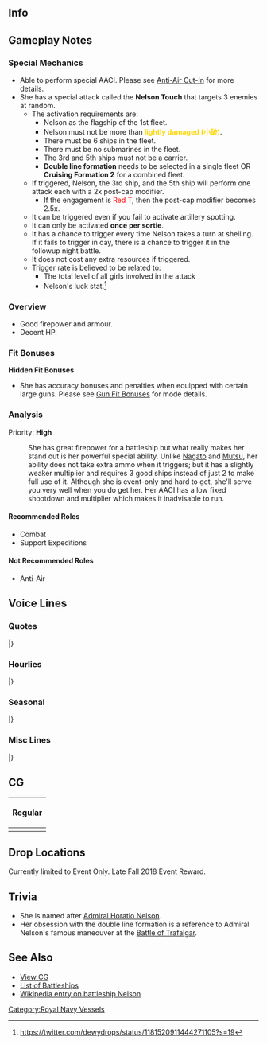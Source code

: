 ==Info==
{{KanmusuInfo|ID=371}}
{{KanmusuInfo|ID=376}}

==Gameplay Notes==
===Special Mechanics===
* Able to perform special AACI. Please see [[Anti-Air Cut-In]] for more details.
* She has a special attack called the '''Nelson Touch''' that targets 3 enemies at random.
** The activation requirements are:
*** Nelson as the flagship of the 1st fleet.
*** Nelson must not be more than <span style="color:gold;">'''lightly damaged (小破)'''</span>.
*** There must be 6 ships in the fleet.
*** There must be no submarines in the fleet.
*** The 3rd and 5th ships must not be a carrier.
*** '''Double line formation''' needs to be selected in a single fleet OR '''Cruising Formation 2''' for a combined fleet.
** If triggered, Nelson, the 3rd ship, and the 5th ship will perform one attack each with a 2x post-cap modifier.
*** If the engagement is <span style="color:red;">Red T</span>, then the post-cap modifier becomes 2.5x.
** It can be triggered even if you fail to activate artillery spotting.
** It can only be activated '''once per sortie'''.
** It has a chance to trigger every time Nelson takes a turn at shelling. If it fails to trigger in day, there is a chance to trigger it in the followup night battle.
** It does not cost any extra resources if triggered.
** Trigger rate is believed to be related to:
*** The total level of all girls involved in the attack
*** Nelson's luck {{Luck}} stat.<ref>https://twitter.com/dewydrops/status/1181520911444271105?s=19</ref>

<references/>
{{clear}}

===Overview===
* Good firepower and armour.
* Decent HP.

===Fit Bonuses===
{{:{{BASEPAGENAME}}/Equipment Bonuses}}
{{clear}}

'''Hidden Fit Bonuses'''
* She has accuracy bonuses and penalties when equipped with certain large guns. Please see [[Gun Fit Bonuses]] for mode details.

===Analysis===
Priority: '''High'''

: She has great firepower for a battleship but what really makes her stand out is her powerful special ability. Unlike [[Nagato]] and [[Mutsu]], her ability does not take extra ammo when it triggers; but it has a slightly weaker multiplier and requires 3 good ships instead of just 2 to make full use of it. Although she is event-only and hard to get, she'll serve you very well when you do get her. Her AACI has a low fixed shootdown and multiplier which makes it inadvisable to run.

====Recommended Roles====
* Combat
* Support Expeditions

====Not Recommended Roles====
* Anti-Air

==Voice Lines==
===Quotes===
{{ShipquoteHeader}}
{{ShipquoteKai
|scenario = Introduction
|origin = 余がNelsonだ。貴様がようのAdmiralというわけか？ふん、なるほどな。いいだろう。見せてもらう、貴様の采配を、な。楽しみだ。
|translation = My name is Nelson. So you're my Admiral? Humph, I see. Good. Show me how you command. I have high expectations.
|audio = Nelson-Intro.mp3
}}
{{ShipquoteKai
|scenario = Introduction
|kai = yes
|origin = Nelsonだ。貴様、今日も元気そうだな。何よりだ。ふん、今日も見せて貰おう、貴様の采配を。よろしく頼むぞ、my Admiral。
|translation = I'm Nelson. You're looking well today. That's the best. Heh, show me how you command today as well. I'm counting on you, my Admiral.
|audio = NelsonKai-Intro.mp3
}}
{{ShipquoteKai
|scenario = Library
|origin = 余がNelson級戦艦一番艦、Nelsonだ。そうだ、三連装主砲三基九門すべて艦前方に集中配置した特装的なdesign。Big 7のいったくとして、そして我本国艦隊の旗艦として、存在感を放ったものだ。何？この主砲配置には課題があるだと？British jokeも休み休み言え。今回だけは許してやろう。
|translation = I'm the 1st ship of the Nelson-class battleships, Nelson. That's right, I have a special design where all of my triple gun turrets are arranged at the front of the ship. As someone who was one of the Big 7 and flagship of my Home Fleet, I have an impressive presence. What? The arrangement of my main guns is problematic? Think before you tell British jokes. I'll forgive you just this once.
|audio = Nelson-Library.mp3
}}
{{ShipquoteKai
|scenario = Secretary 1
|origin = このNelsonになにかようか？ん？そうか？
|translation = What did you want from me? Hmm? Is that so?
|audio = Nelson-Sec1.mp3
}}
{{ShipquoteKai
|scenario = Secretary 1
|kai = yes
|origin = このNelsonの主砲配置そんなに気になるか？ん…そうか！それならいいんだ。さすがはmy Admiralだ。見る目があるな！
|translation = Are you that interested in the arrangement of my main guns? Hmm... I see! That's great. As expected of my Admiral. You've got good eyes!
|audio = NelsonKai-Sec1.mp3
}}
{{ShipquoteKai
|scenario = Secretary 2
|origin = そうだ。各々がその責を尽くせば…勝てる！
|translation = That's right. If we all do our part... we can win!
|audio = Nelson-Sec2.mp3
}}
{{ShipquoteKai
|scenario = Secretary 3
|origin = ん、なんだ？…ふん。甘いな、そんな踏み込みでわ。良かろう、余が直々にNelson Touchを教えてやる。いいか、その壁に立て。行くぞ！
|translation = Hmm, what is it? ...Heh. That attempt was so weak. Alright then, I'll teach you how to do the Nelson Touch personally. Listen well, stand up against that wall. Here we go! 
|audio = Nelson-Sec3.mp3
}}
{{ShipquoteKai
|scenario = Secretary Idle
|origin = My Admiral、ズイウン、アシカ…何の事だ？あぁ、アシカ作戦か？大丈夫、対策は万全だ、このnelsonにまかせておけ。えぇ、違うのか？
|translation = My Admiral, Zuiun, Ashika... what are you talking about? Ah, about Operation Sea Lion? Don't worry, I have it all planned out. Leave it to me. Eh, that's not it?<ref>[ https://en.wikipedia.org/wiki/Operation_Sea_Lion Operation Sea Lion] is known as [https://ja.wikipedia.org/wiki/%E3%82%A2%E3%82%B7%E3%82%AB%E4%BD%9C%E6%88%A6 "Ashika Sakusen"] in Japanese sources.</ref>
|audio = Nelson-Idle.mp3
}}
{{ShipquoteKai
|scenario = Secretary (Married)
|origin = どうした、my Admiral？浮かない顔だな。ん、よし、tea timeにしよう。そんな時には、熱い紅茶が一番だ。どれ、余が入れてやろう。少し待って。
|translation = What's wrong, my Admiral? You've got a long face. Mmm, I know, let's have tea time. Hot black tea is the best thing for times like this. Come on, I'll go make some. Just wait a while.
|audio = Nelson-SecMarried.mp3
}}
{{ShipquoteKai
|scenario = Wedding
|origin = Admiralよ、何だ改まて？ん、この小箱を、余にくれるとか？どうした？らしくないな。せっかくだ、開けるぞ……ほぉ、どうだ？余に似合うか？あはぁ！そうか！あへん、I adore you too。
|translation = What are you being so formal for, Admiral? Are you giving that small box to me? What's going on? This isn't like you. Since you've gone through the trouble, I'm opening it...... Whoa, how is it? Does it suit me? Aha! Ahem, I adore you too.
|audio = Nelson-Wedding.mp3
}}
{{ShipquoteKai
|scenario = Player's Score
|origin = 情報か…よろし。状況の確認は大切だ。何？余にもってこいと？何よ？なぜだ？
|translation = Information... Good. It's important to check the situation. What? You want me to get it? What? Why?
|audio = Nelson-PlayerScore.mp3
}}
{{ShipquoteKai
|scenario = Joining the Fleet
|origin = うん、余が出よう。なーに、これもBig 7の努め。気にするな。
|translation = Yes, I'm heading out. No, this is what a Big 7 does. Don't worry.
|audio = Nelson-JoinFleet.mp3
}}
{{ShipquoteKai
|scenario = Equipment 1
|origin = Brilliant!気に入った！
|translation = Brilliant! I like this!
|audio = Nelson-Equip1.mp3
}}
{{ShipquoteKai
|scenario = Equipment 2
|origin = ん、それも、あり…か。感謝しよう。
|translation = Hmmm, I guess... this works too. Thank you.
|audio = Nelson-Equip2.mp3
}}
{{ShipquoteKai
|scenario = Equipment 2
|kai = yes
|origin = ん、なるほどな。良い判断かもしれん。感謝しよう。
|translation = Hmm, this might be a good pick. Thank you.
|audio = NelsonKai-Equip2.mp3
}}
{{ShipquoteKai
|scenario = Equipment 3
|origin = よし、ラム酒をだそう！
|translation = Alright, let's bring out the rum!
|audio = Nelson-Equip3.mp3
}}
{{ShipquoteKai
|scenario = Supply
|origin = よし、万全だ。行けるぞ。
|translation = Alright, it's all done. I can do this.
|audio = Nelson-Supply.mp3
}}
{{ShipquoteKai
|scenario = Docking (Minor Damage)
|origin = この程度の傷は、傷のうちには入らんが…まあ、いい。
|translation = This scratch doesn't even count as damage... But if you insist.
|audio = Nelson-DockMinor.mp3
}}
{{ShipquoteKai
|scenario = Docking (Major Damage)
|origin = 参ったな…すまない。少し後ろに下がる。
|translation = They got me good... Sorry. I'll be heading to the rear for a while.
|audio = Nelson-DockMajor.mp3
}}
{{ShipquoteKai
|scenario = Construction
|origin = 新しい仲間か？祝福しよう。
|translation = Is it a new comrade? Let's give them our blessing.
|audio = Nelson-Construction.mp3
}}
{{ShipquoteKai
|scenario = Returning from Sortie
|origin = 艦隊、戻ったぞ。うん、母港というのは、いつでもいいものだ。
|translation = The fleet has returned. Yes, home port is always a great place.
|audio = Nelson-SortieReturn.mp3
}}
{{ShipquoteKai
|scenario = Starting a Sortie
|origin = Nelson級戦艦一番艦、Nelson、出撃するぞ！各艦、遅れるな！
|translation = 1st ship of the Nelson-class battleships, Nelson, sortieing! All ships, don't fall behind!
|audio = Nelson-Sortie.mp3
}}
{{ShipquoteKai
|scenario = Starting a Sortie
|kai = yes
|origin = Nelson級戦艦一番艦、艦隊旗艦Nelson、出撃するぞ！各艦、遅れるな！付いてこい！
|translation = 1st ship of the Nelson-class battleships, fleet flagship Nelson, sortieing! All ships, don't fall behind! Follow me!
|audio = NelsonKai-Sortie.mp3
}}
{{ShipquoteKai
|scenario = Starting a Battle
|origin = Enemy is in sight。各々方、さあ始めるぞ！
|translation = Enemy is in sight. Let's get started now, you lot!
|audio = Nelson-BattleStart.mp3
}}
{{ShipquoteKai
|scenario = Attack
|origin = 逃さんぞ！Shoot!
|translation = Don't miss! Shoot!
|audio = Nelson-Attack.mp3
}}
{{ShipquoteKai
|scenario = Air Battle/ Daytime Spotting/ Night Battle Attack 
|origin = 余は各艦がその責務をまっとをするを期待する。続け！
|translation = I expect that each ship will do their duty. Forwards!<ref>This is a reference to Admiral Nelson's [https://en.wikipedia.org/wiki/England_expects_that_every_man_will_do_his_duty famous signal] from the Battle of Trafalgar.</ref>
|audio = Nelson-NightAttack.mp3
}}
{{ShipquoteKai
|scenario = Night Battle
|origin = 各艦、複縦陣で敵の中央に突撃する！聞こえなったか？複縦陣だ！行くぞ！
|translation = All ships, charge into the heart of the enemy in double line! Didn't you hear me? Double line! Let's go!
|audio = Nelson-NightBattle.mp3
}}
{{ShipquoteKai
|scenario = MVP
|origin = ほぅ？Battle honourか？かなり、いさしぶりな気もするな。だが、悪くは…ない。Thank you very much indeed。
|translation = Oh? A battle honour? It's been a while since I felt like this. But, it's... not bad. Thank you very much indeed.
|audio = Nelson-MVP.mp3
}}
{{ShipquoteKai
|scenario = MVP
|kai = yes
|origin = うむ、Battle honourか？My Admiral、貴様の指揮におかげだ。だが、悪くは…ない。Thank you very much indeed。
|translation = Hmm, a battle honour? It's all thanks to your command, my Admiral. But, it's... not bad. Thank you very much indeed.
|audio = NelsonKai-MVP.mp3
}}
{{ShipquoteKai
|scenario = Minor Damage 1
|origin = んぐ、かすり傷だ！まったく問題ない！
|translation = Ngh, it's just a scratch! There's no problem at all.
|audio = Nelson-MinorDmg1.mp3
}}
{{ShipquoteKai
|scenario = Minor Damage 2
|origin = うわぁ！っち、なかなかにやるな。面白い！
|translation = Whoa! Tch, that was pretty good. Interesting!
|audio = Nelson-MinorDmg2.mp3
}}
{{ShipquoteKai
|scenario = Major Damage
|origin = こ、このぉ…Big 7と言われた余が…この程度で…まだ沈まんぞ、見ておれ。
|translation = Y-you... to reduce someone called the "Big 7" like me to this state... I won't sink yet, just watch.
|audio = Nelson-MajorDmg.mp3
}}
{{ShipquoteKai
|scenario = Sunk
|origin = ほぅ…これが…「沈む」っと言うこと…これが…戦いでの死か…暗く…暗くなって…そう…か…
|translation = I see... So this is... what they mean by "sinking"... So this is... falling in battle... Dark... so dark... I... see...
|audio = Nelson-Sunk.mp3
}}
|} <references/>

{{clear}}

===Hourlies===
{{ShipquoteHeader | type = hourly}}
{{ShipquoteKai
|scenario = 00:00 
|origin = よろし、本日は余がAdmiralのそばを居てやろう。はぁ、そうか？そうだろう！よし、時刻は丁度０時を回ったところだ。
|translation = Very well, I'll be by your side today, Admiral. Ah, really? Of course! Alright, the time just turned exactly 12am.
|audio = NelsonKai-00.mp3
}}
{{ShipquoteKai
|scenario = 01:00 
|origin = 1 o'clock。うん、夜勤にはこれだ。嗜むだろう？そうか、よし、乾杯だ！うん、貴様もやるな。
|translation = 1 o'clock. Yes, you need this for the night shift. Do you want some? I see, alright, let's have a toast! Yes, you can sure drink.
|audio = NelsonKai-01.mp3
}}
{{ShipquoteKai
|scenario = 02:00 
|origin = 2 o'clock。まあ、飲み過ぎはいかん。程々にしよう。ん、誰だこんな時間に…？ん？Arkか！どうした？
|translation = 2 o'clock. Well, we shouldn't drink too much. Let's slow down. Hmm, who is it at this time...? Hmm? It's Ark! What's the matter?
|audio = NelsonKai-02.mp3
}}
{{ShipquoteKai
|scenario = 03:00 
|origin = 3 o'clock。そうか、眠れないのか。仕方ない、ラム酒でやるか、my Admiral？えへぇ、すまない。いいか？あぁ、そうか？話せるな。さすがだ！
|translation = 3 o'clock. I see, you can't sleep. Well, shall we just drink some rum then, my Admiral? Ehe, excuse me. We can? Ah, really? You're so understanding. Outstanding!
|audio = NelsonKai-03.mp3
}}
{{ShipquoteKai
|scenario = 04:00 
|origin = 4 o'clock。あぁ、いや、Swordfishの話はもうわかったよ、Ark。飲み過ぎじゃ…水を…あぁ、my Admiral、すまんない、助かる。
|translation = 4 o'clock. Ah, no, I've heard enough about Swordfish, Ark. You've drunk too much... How about some water... Ah, sorry, my Admiral; thanks.
|audio = NelsonKai-04.mp3
}}
{{ShipquoteKai
|scenario = 05:00 
|origin =  5 o'clock。やっとArkも寝たか。My Admiral、すまんなかった。いや、thanks a lot。あははぁ、もう朝だな。
|translation = 5 o'clock. Ark is finally asleep. My apologies, my Admiral. No, thanks a lot. Ahahaha, it's already morning.
|audio = NelsonKai-05.mp3
}}
{{ShipquoteKai
|scenario = 06:00 
|origin = 6 o'clock。I see、こうだろう？総員起こし！ん、あぁー。いい朝だ。よし、暑い紅茶を入れようか。飲むだろう？
|translation = 6 o'clock. I see, like this? All hands, assemble! Ngh, aaaah. What a lovely morning. Alright, I'll go make some hot black tea. You'll have some right?
|audio = NelsonKai-06.mp3
}}
{{ShipquoteKai
|scenario = 07:00 
|origin = 7 o'clock。朝食は大事だ。もちろん、full breakfastだな？ん、余の分はどこだ、Admiral?
|translation = 7 o'clock. Breakfast is important. Of course we're having a full breakfast right? Hmm, where's my share, Admiral?
|audio = NelsonKai-07.mp3
}}
{{ShipquoteKai
|scenario = 08:00 
|origin = 8 o'clock。まさか余に作らせるつもりだったとは…Good English jokeだ。My Admiral、のfull breakfastなかなかに美味だったぞ。料理、うまいな。さすがだ！
|translation = 8 o'clock. You couldn't have really expected me to make breakfast... That was a good English joke. Your full breakfast tasted good, my Admiral. Your cooking is delicious. Outstanding!
|audio = NelsonKai-08.mp3
}}
{{ShipquoteKai
|scenario = 09:00 
|origin = 9 o'clock。さあ、海に出るか？…おぉ、Ladyか。今日もきれいだな。さすがだ。そうだな、腹ごなしに演習でもするか？お手合わせ願おか？
|translation = 9 o'clock. Now, shall we put to sea? ...Oh, Lady. You're looking wonderful today too. I expect nothing less. That's right, shall we have some exercises to help digest the meal? Will you do me the honour?
|audio = NelsonKai-09.mp3
}}
{{ShipquoteKai
|scenario = 10:00 
|origin = 10 o'clock。あぁ、この主砲配置か？いいだろう？側面方向に最大火力三基九門を指向できるぞ。背面だっと？しらん！まあ、問題はない！
|translation = 10 o'clock. Ah, this turret arrangement? Isn't it great? I can bring maximum firepower to bear on either flank. My rear? No comment! Well, it's not a problem!
|audio = NelsonKai-10.mp3
}}
{{ShipquoteKai
|scenario = 11:00 
|origin = 11 o'clock。そろそろ昼か。そういえば、少し腹が減ったような気がするな。My Admiral、貴様はどうだ？んー。
|translation = 11 o'clock. It's almost noon. Now that you mention it, I am feeling a little hungry. What about you, my Admiral? Hmmm.
|audio = NelsonKai-11.mp3
}}
{{ShipquoteKai
|scenario = 12:00 
|origin =  Middayか。おぉ、あの駆逐艦は？Hey, Lucky Jervis！なに？このsandwichは？わぁ、ありがたい。まさにlucky。
|translation = It's midday. Oh, who's that destroyer? Hey, Lucky Jervis! What? What are these sandwiches? Whoa, thank you. You really are lucky.
|audio = NelsonKai-12.mp3
}}
{{ShipquoteKai
|scenario = 13:00 
|origin = 1 o'clo…あぁ、うわぁ、出たな…貴様は、長門、日本のBig 7か！どうだ？余と演習でも…あぁ、そうか。よし、では手加減はしない！こい、長門！
|translation = 1 o'clo... Ah, whoa, you've come... You're Nagato, Japan's Big 7! How about it? Have an exercise with me... Ah, I see. Alright, then I won't hold back! Come, Nagato!
|audio = NelsonKai-13.mp3
}}
{{ShipquoteKai
|scenario = 14:00 
|origin = 2 o'clock。ふん、なかなかにやるな、長門。そう来なくては。もう一戦行くか？
|translation = 2 o'clock. Humph, you're pretty good, Nagato. That's how it needs to be. Shall we go another round?
|audio = NelsonKai-14.mp3
}}
{{ShipquoteKai
|scenario = 15:00 
|origin =  3 o'clock。あぁ、いい汗を掻いた。おぉ？Ice tea、ありがたい！ぐぅ、ぐぅ…あはぁ！陸奥、thanks。長門、貴様も出来た妹がいるな。ぐぅ、ぐぅ…ぷはぁ！うん、うまい！
|translation = 3 o'clock. Aaaah, I worked up a good sweat. Oh? Thanks for the iced tea! *gulp* *gulp*... Ahaaaa! Thanks, Mutsu. You've got a capable little sister too, Nagato. *gulp* *gulp*... Aaaaah! Yes, it's delicious!
|audio = NelsonKai-15.mp3
}}
{{ShipquoteKai
|scenario = 16:00 
|origin =  4 o'clock。走行しているうちにもう夕方か。おぉ、あの艦影は…？そうか、あれがYamato-typeか？あれは…えへぇ、そうか、美しいな。
|translation = 4 o'clock. So it's become evening while we were travelling. Oh, that silhouette is... I see, it's the Yamato-type. She's... Ehe, yes, she's beautiful.
|audio = NelsonKai-16.mp3
}}
{{ShipquoteKai
|scenario = 17:00 
|origin = 5 o'clock。さあ、そろそろ夕食の時間だな。My Admiral、今夜のmenuはなんだ？貴様は料理うまい。楽しみだな。
|translation = 5 o'clock. Now, it's almost time for dinner. What's on tonight's menu, my Admiral? Your cooking is delicious. I can't wait.
|audio = NelsonKai-17.mp3
}}
{{ShipquoteKai
|scenario = 18:00 
|origin = 6 o'clock。ほぉ、ふうかてんっとな。Scotch eggに見てるな。どれ。はむ、はむ、ん！うまい！貴様、戦いが終わったら、店を開くのはどうだ？余がオーナーにやってもいいぞ。
|translation = 6 o'clock. Ooh, so these are fuukaten. They look like scotch eggs. Let's see. *nom* *nom* Mmmm! It's delicious! How about opening a shop after the war is over? I can even be the owner.
|audio = NelsonKai-18.mp3
}}
{{ShipquoteKai
|scenario = 19:00 
|origin = 7 o'clock。うん、貴様の料理は、ラム酒にはもちろん、スコッチにも合うな。よろし、今日はも飲んでしまおう。いいだろう？なぁ？
|translation = 7 o'clock. Yes, your cooking goes well with not only rum, but scotch too. Alright, let's drink today. It's fine right? Right?
|audio = NelsonKai-19.mp3
}}
{{ShipquoteKai
|scenario = 20:00 
|origin = んぐ、んぐ、あぁー。８ o'clockかな？ん、今日の酒はうまい。貴様も行けるな。結構なことだ。何やら水雷がうるさいが…まあ、いい。ほっとけ。それより、もう一杯。
|translation = *gulp* *gulp* Aaaaaah. I think it's 8 o'clock? You're doing well too. That's great. The torpedo squadrons are being noisy for some reason... Oh, well. Let's leave them be. Anyway, give me another glass.
|audio = NelsonKai-20.mp3
}}
{{ShipquoteKai
|scenario = 21:00 
|origin = 9 o'clock。何だ、イタリアの小娘か？何、こっちに来てやりたいのか？よろし、来なさい。さあ、いっぱい。おぉ、貴様やるな。うん！
|translation = 9 o'clock. Oh, it's the little Italian girl? What, you want to join us? Alright, come here. Now, have a glass. Oooh, not bad. Yes!
|audio = NelsonKai-21.mp3
}}
{{ShipquoteKai
|scenario = 22:00 
|origin = 10 o'clock。おぉ、Sheffield！どうした？何？三水戦と夜戦に巻き込まれた？あはははぁ！まあ、いい！いっぱいどうだ？
|translation = 10 o'clock. Oh, Sheffield! What's wrong? What? You got caught up with DesRon3 in a night battle? Ahahahaha! Oh well! How about a glass?
|audio = NelsonKai-22.mp3
}}
{{ShipquoteKai
|scenario = 23:00 
|origin = 11 o'clock。貴様と過ごす一日は、とっても楽しいものだ。明日もまた、よろしく頼むぞ。おやすみ、my Admiral。いい夜。
|translation = 11 o'clock. Spending the day with you was so much fun. I'm counting on you tomorrrow too. Good night, my Admiral. Have a good night.
|audio = NelsonKai-23.mp3
}}
|} <references/>

{{clear}}

===Seasonal===
{{SeasonalHeaderOld}}
{{SeasonalQuote
|scenario = [[Seasonal/Saury_2018|Saury 2018]]
|origin = 何だっと！？この騒ぎはなんだ！？おい、Ark、何事だ？なに？秋刀魚？秋刀魚っとは、あの魚の？その装備はいったい…？
|translation = What!? What's all this racket!? Oi, what's going on, Ark? What? Saury? By "Saury" you mean that fish? What's with that equipment...?
|audio = Nelson_Sec1_Saury_2018.mp3
|notes = 
}}
{{SeasonalQuote
|scenario = [[Seasonal/Late_Autumn_2018|Late Autumn 2018]]
|origin = 寒くなってきたな。Rodneyもこの季節は苦手のはず…いや、そうでもなったかな。まあ、いい。今日の夕食はなんだ？ほぉー、鍋か？いいな。あれは温まる。
|translation = It's getting colder. If I recall correctly, Rodney doesn't like this season... No, I'm mistaken. Oh well. What's for dinner tonight? I see, a hotpot? That's good. It'll warm me up.
|audio = Nelson_Late_Autumn_2018_Sec1.mp3
|notes = 
}}
{{SeasonalQuote
|scenario = [[Seasonal/Christmas_2018|Christmas 2018]]
|origin = Happy Christmas, my Admiral. よろし、今夜は飲もう！乾杯！
|translation = Happy Christmas, my Admiral. Alright, let's drink tonight! Cheers!
|audio = Nelson_Christmas_2018_Sec1.mp3
|notes = 
}}
{{SeasonalQuote
|scenario = [[Seasonal/New_Year_2019|New Years 2019]]
|origin = 新年か。My Admiral,今年もよろしく頼む。よし、まずは一杯やろう。ラム酒でいいか？乾杯！
|translation = It's the new year. My Admiral, I'm counting on you this year too. Alright, now let's have a toast. Is rum fine? Cheers!
|audio = Nelson_New_Year_2019_Sec1.mp3
|notes = 
}}
{{SeasonalQuote
|scenario = [[Seasonal/Setsubun_2019|Setsubun 2019]]
|origin = ほぉ、これが噂に名高いセッツブウン。いいな。異文化を楽しむのが好きだ。これを長門にぶつけるだな？よろし、任せておけ。行くぞ！
|translation = Oooh, so this is the much rumoured Settsubuun. Nice. I like having fun experiencing foreign cultures. So I throw this at Nagato? Alright, leave it to me. Here I go!	
|audio = Nelson_Setsubun_2019_Sec1.mp3
|notes = Secretary 1
}}
{{SeasonalQuote
|scenario = [[Seasonal/Setsubun_2019|Setsubun 2019]]
|origin = おのれ長門、初弾は回避したか…諸元修正。第二斉射行く…うわぁ！だ、だれだ！？Ark!きさま！
|translation = How dare you Nagato, you avoided the first salvo... Recalculate the firing solution. Here goes the 2nd salvo... Whoa! Wh-who did that!? Ark! Damn you!
|audio = Nelson_Setsubun_2019_Sec2.mp3
|notes = Secretary 2
}}
{{SeasonalQuote
|scenario = [[Seasonal/Valentine%27s_Day_2019|Valentine's Day 2019]]
|origin = き、貴様！甘いものは…そ、そのすきか？…そ、そうか！？なら、これをやろう。余からの餞別…違う、気持ちだ！
|translation = Y-you! Do you like... sw-sweet things? ...Re-really!? Then, this is for you. This is a parting gift... No, it's my feelings!
|audio = Nelson_Valentines_2019_Sec1.mp3
|notes = 
}}
{{SeasonalQuote
|scenario = [[Seasonal/White_Day_2019|White Day 2019]]
|origin = これは…貴様から？…そ、そうか！ありがたいな。だ、大事に余がもらってやろ。何、礼はいらないぞ。
|translation = This is... from you? ...I-I see! Thank you. I-I gladly accept. You don't need to thank me.
|audio = Nelson_White_Day_2019_Sec1.mp3
|notes = 
}}
{{SeasonalQuote
|scenario = [[Seasonal/Coming_of_Spring_2019|Coming of Spring 2019]]
|origin = 桜…この地では、この花をそう呼ぶんのだな。なぜだ…きれいだが、悲しい気持ちにもなる。不思議な花だな。
|translation = Sakura... That's what they call this flower here. I wonder why... it gives off such a sad feeling even though it's beautiful. What a strange flower.
|audio = Nelson_Spring_2019_Sec1.mp3
|notes = 
}}
{{SeasonalQuote
|scenario = [[Seasonal/Sixth_Anniversary|6th Anniversary]]
|origin = 6th Anniversary?すごいじゃないか？ Congratulations。祝福しよう
|translation = The 6th Anniversary? Isn't that amazing? Congratulations. Accept my blessings.
|audio = Nelson_6th_Anniversary_Sec2.mp3
|notes = Secretary 2
}}
{{SeasonalQuote
|scenario = [[Seasonal/Rainy_Season_2019|Rainy Season 2019]]
|origin = Ahaam, これは噂に聞くこの地のtsooyuか？まぁ、いいじゃないか？雨音を聞きながら飲む酒も…悪くはないな？
|translation = Ahaam, so this is the fabled tsooyu of this region? Well... it's fine, isn't it? Listening to the rain while drinking... nothing bad about that.
|audio = Nelson_Rainy_Season_2019_Sec1.mp3
|notes = 
}}
{{SeasonalQuote
|scenario = [[Seasonal/Seventh_Anniversary|7th Anniversary 2020]]
|origin = ほうぅ、7th Anniversaryだと？すごいじゃないか。Congratulations! 貴様とも長くなったな。ふふ、あぁ、いや。悪くはない！
|translation = Hmmm, it's the 7th Anniversary? That's great. Congratulations! I've known you for quite a while now. Haha, ah, no. It's not bad!
|audio = Nelson_7th_Anniversary_Secretary_2.mp3
|notes = Secretary 2
}}
{{SeasonalQuote
|scenario = [[Seasonal/Eighth_Anniversary|8th Anniversary]]
|origin = 8th Anniversary? なにげにすごく、congratulations! そうだ、余が祝福をくれてやろ。顔をこちらに…ちがう！頬だ、頬！
|translation =	It's the 8th Anniversary? A massive congratulations! I know, let me give you a blessing. Come closer... No! It's just going to be on your cheek!
|audio = Nelson_8th Anniversary_Secretary_1.mp3
|notes = 
}}
|}<references/>

{{clear}}

===Misc Lines===
{{SeasonalHeaderOld}}
{{SeasonalQuote
|scenario = [[Early_Fall_2018_Event|Early Fall 2018 Event]]
|origin = 戦艦Nelson、瞭解だ。見せてやろう。我が複縦陣による突撃を！敵の中央を分斷する。行くぞ！
|translation = Battleship Nelson, roger. I'll show you what I can do. We'll attack in double line! Split the enemy down the middle. Let's go!
|audio = NelsonKai-Friend_Fleet_1.mp3
|notes = Friend Fleet Line
}}
{{SeasonalQuote
|scenario = [[Early_Fall_2018_Event|Early Fall 2018 Event]]
|origin = 待たせだな。本國艦隊旗艦、Nelson、見參！行くぞ！各々そのその責務を果たせ！突撃！
|translation = I've kept you waiting. Home Fleet flagship, Nelson, has arrived! Let's go! Each should do their duty! Charge!
|audio = NelsonKai-Friend_Fleet_1.mp3
|notes = Friend Fleet Line
}}
{{SeasonalQuote
|scenario = [[Early_Fall_2018_Event|Early Fall 2018 Event]]
|origin = Nelson Touch。主砲、一番、二番、もう一撃だ！
|translation = Nelson Touch. Main guns 1 and 2, one more shot!
|audio = Nelson-Touch.mp3
|notes = Nelson Touch Line
}}
|}<references/>

{{clear}}

==CG==
{| class="mw-collapsible mw-collapsed wikitable" style="width: 100%;"
!Regular
|-
|<gallery>
|Base
|Base Damaged
</gallery>
|}

==Drop Locations==
Currently limited to Event Only. Late Fall 2018 Event Reward.

==Trivia==
* She is named after [https://en.wikipedia.org/wiki/Horatio_Nelson,_1st_Viscount_Nelson Admiral Horatio Nelson].
* Her obsession with the double line formation is a reference to Admiral Nelson's famous maneouver at the [https://en.wikipedia.org/wiki/Battle_of_Trafalgar Battle of Trafalgar].

==See Also==
*[[{{PAGENAMEE}}/Gallery|View {{PAGENAME}} CG]]
*[[Elitebb|List of Battleships]]
*[[wikipedia:HMS_Nelson_(28)|Wikipedia entry on battleship Nelson]]
 {{shiplist}}
[[Category:Royal Navy Vessels]]